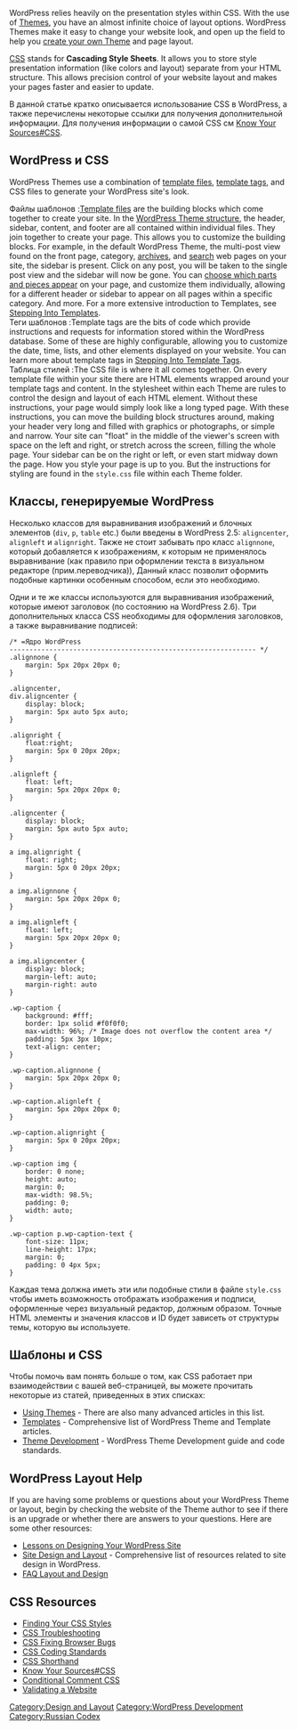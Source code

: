 {{Languages|
{{en|CSS}}
{{es|CSS}}
{{ja|CSS}}
{{th|CSS}}
{{zh-cn|CSS}}
{{ru|CSS (Каскадные таблицы стилей)}}
}}
{{ru:Stub}}

WordPress relies heavily on the presentation styles within CSS. With the use of [[Using Themes|Themes]], you have an almost infinite choice of  layout options. WordPress Themes make it easy to change your website look, and open up the field to help you [[Theme Development|create your own Theme]] and page layout.

[[Glossary#CSS|CSS]] stands for '''Cascading Style Sheets'''. It allows you to store style presentation information (like colors and layout) separate from your HTML structure. This allows precision control of your website layout and makes your pages faster and easier to update.

В данной статье кратко описывается использование CSS в WordPress, а также перечислены некоторые ссылки для получения дополнительной информации. Для получения информации о самой CSS см [[Know Your Sources#CSS]].

==WordPress и CSS==

WordPress Themes use a combination of [[Templates|template files]], [[Template Tags|template tags]], and CSS files to generate your WordPress site's look.

;Файлы шаблонов :[[Stepping Into Templates|Template files]] are the building blocks which come together to create your site. In the [[Site Architecture 1.5|WordPress Theme structure]], the header, sidebar, content, and footer are all contained within individual files. They join together to create your page. This allows you to customize the building blocks. For example, in the default WordPress Theme, the multi-post view found on the front page, category, [[Creating_an_Archive_Index|archives]], and [[Creating_a_Search_Page|search]] web pages on your site, the sidebar is present. Click on any post, you will be taken to the single post view and the sidebar will now be gone. You can [[The Loop in Action|choose which parts and pieces appear]] on your page, and customize them individually, allowing for a different header or sidebar to appear on all pages within a specific category. And more. For a more extensive introduction to Templates, see [[Stepping Into Templates]].
;Теги шаблонов :Template tags are the bits of code which provide instructions and requests for information stored within the WordPress database. Some of these are highly configurable, allowing you to customize the date, time, lists, and other elements displayed on your website. You can learn more about template tags in [[Stepping Into Template Tags]].
;Таблица стилей :The CSS file is where it all comes together. On every template file within your site there are HTML elements wrapped around your template tags and content. In the stylesheet within each Theme are rules to control the design and layout of each HTML element. Without these instructions, your page would simply look like a long typed page. With these instructions, you can move the building block structures around, making your header very long and filled with graphics or photographs, or simple and narrow. Your site can "float" in the middle of the viewer's screen with space on the left and right, or stretch across the screen, filling the whole page. Your sidebar can be on the right or left, or even start midway down the page. How you style your page is up to you. But the instructions for styling are found in the <tt>style.css</tt> file within each Theme folder.

==Классы, генерируемые WordPress==

Несколько классов для выравнивания изображений и блочных элементов (<tt>div</tt>, <tt>p</tt>, <tt>table</tt> etc.) были введены в WordPress 2.5: <tt>aligncenter</tt>, <tt>alignleft</tt> и <tt>alignright</tt>. Также не стоит забывать про класс <tt>alignnone</tt>, который добавляется к изображениям, к которым не применялось выравнивание (как правило при оформлении текста в визуальном редакторе (прим.переводчика)), Данный класс позволит оформить подобные картинки особенным способом, если это необходимо.

Одни и те же классы используются для выравнивания изображений, которые имеют заголовок (по состоянию на WordPress 2.6). Три дополнительных класса CSS необходимы для оформления заголовков, а также выравнивание подписей: 

<pre>
/* =Ядро WordPress
-------------------------------------------------------------- */
.alignnone {
    margin: 5px 20px 20px 0;
}

.aligncenter,
div.aligncenter {
    display: block;
    margin: 5px auto 5px auto;
}

.alignright {
    float:right;
    margin: 5px 0 20px 20px;
}

.alignleft {
    float: left;
    margin: 5px 20px 20px 0;
}

.aligncenter {
    display: block;
    margin: 5px auto 5px auto;
}

a img.alignright {
    float: right;
    margin: 5px 0 20px 20px;
}

a img.alignnone {
    margin: 5px 20px 20px 0;
}

a img.alignleft {
    float: left;
    margin: 5px 20px 20px 0;
}

a img.aligncenter {
    display: block;
    margin-left: auto;
    margin-right: auto
}

.wp-caption {
    background: #fff;
    border: 1px solid #f0f0f0;
    max-width: 96%; /* Image does not overflow the content area */
    padding: 5px 3px 10px;
    text-align: center;
}

.wp-caption.alignnone {
    margin: 5px 20px 20px 0;
}

.wp-caption.alignleft {
    margin: 5px 20px 20px 0;
}

.wp-caption.alignright {
    margin: 5px 0 20px 20px;
}

.wp-caption img {
    border: 0 none;
    height: auto;
    margin: 0;
    max-width: 98.5%;
    padding: 0;
    width: auto;
}

.wp-caption p.wp-caption-text {
    font-size: 11px;
    line-height: 17px;
    margin: 0;
    padding: 0 4px 5px;
}

</pre>

Каждая тема должна иметь эти или подобные стили в файле <tt>style.css</tt> чтобы иметь возможность отображать изображения и подписи, оформленные через визуальный редактор, должным образом. Точные HTML элементы и значения классов и ID будет зависеть от структуры темы, которую вы используете.

== Шаблоны и CSS ==

Чтобы помочь вам понять больше о том, как CSS работает при взаимодействии с вашей веб-страницей, вы можете прочитать некоторые из статей, приведенных в этих списках:

* [[Using Themes]] - There are also many advanced articles in this list.
* [[Templates]] - Comprehensive list of WordPress Theme and Template articles.
* [[Theme Development]] - WordPress Theme Development guide and code standards.

== WordPress Layout Help ==

If you are having some problems or questions about your WordPress Theme or layout, begin by checking the website of the Theme author to see if there is an upgrade or whether there are answers to your questions. Here are some other resources:

* [[WordPress Lessons#Designing Your WordPress Site|Lessons on Designing Your WordPress Site]]
* [[Site Design and Layout]] - Comprehensive list of resources related to site design in WordPress.
* [[FAQ Layout and Design]]

== CSS Resources ==

* [[Finding Your CSS Styles]]
* [[CSS Troubleshooting]]
* [[CSS Fixing Browser Bugs]]
* [[CSS Coding Standards]]
* [[CSS Shorthand]]
* [[Know Your Sources#CSS]]
* [[Conditional Comment CSS]]
* [[Validating a Website]]

[[Category:Design and Layout]]
[[Category:WordPress Development]]
[[Category:Russian Codex]]